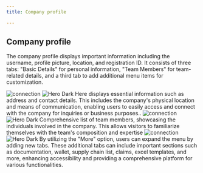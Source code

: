 ```yaml
---
title: Company profile

---
```

## Company profile
The company profile displays important information including the username, profile picture, location, and registration ID. It consists of three tabs: "Basic Details" for personal information, "Team Members" for team-related details, and a third tab to add additional menu items for customization.


<Steps>
  <Step title="Basic">
   <img
  className="block dark:hidden"
  src="/mockups/images/company profile-b.png"
  alt="connection"
/>
<img
  className="hidden dark:block"
  src="/mockups/images/company profile.png"
  alt="Hero Dark"
/>
    Here displays essential information such as address and contact details. This includes the company's physical location and means of communication, enabling users to easily access and connect with the company for inquiries or business purposes..
  </Step>
  <Step title="Team member">
     <img
  className="block dark:hidden"
  src="/mockups/images/company profile - teammates-b.png"
  alt="connection"
/>
<img
  className="hidden dark:block"
  src="/mockups/images/company profile - teammates.png"
  alt="Hero Dark"
/>
    Comprehensive list of team members, showcasing the individuals involved in the company. This allows visitors to familiarize themselves with the team's composition and expertise
  </Step>


<Step title="More">
   <img
  className="block dark:hidden"
  src="/mockups/images/company profile- more-b.png"
  alt="connection"
/>
<img
  className="hidden dark:block"
  src="/mockups/images/company profile- more.png"
  alt="Hero Dark"
/>
    By utilizing the "More" option, users can expand the menu by adding new tabs. These additional tabs can include important sections such as documentation, wallet, supply chain list, claims, excel templates, and more, enhancing accessibility and providing a comprehensive platform for various functionalities.
  </Step>



</Steps>







